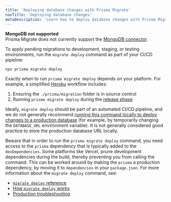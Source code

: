 ```yaml
---
title: 'Deploying database changes with Prisma Migrate'
navTitle: 'Deploying database changes'
metaDescription: 'Learn how to deploy database changes with Prisma Migrate.'
---
```


<TopBlock>

<Admonition type="warning">

**MongoDB not supported** <br />
Prisma Migrate does not currently support the [MongoDB connector](/concepts/database-connectors/mongodb).

</Admonition>

To apply pending migrations to development, staging, or testing environments, run the `migrate deploy` command as part of your CI/CD pipeline:

```terminal
npx prisma migrate deploy
```

Exactly when to run `prisma migrate deploy` depends on your platform. For example, a simplified [Heroku](https://www.prisma.io/docs/guides/deployment/deployment-guides/deploying-to-heroku) workflow includes:

1. Ensuring the `./prisma/migration` folder is in source control
2. Running `prisma migrate deploy` during the [release phase](https://devcenter.heroku.com/articles/release-phase)

Ideally, `migrate deploy` should be part of an automated CI/CD pipeline, and we do not generally recommend [running this command locally to deploy changes to a production database](./deployment-guides/deploying-migrations-from-a-local-environment) (for example, by temporarily changing the `DATABASE_URL` environment variable). It is not generally considered good practice to store the production database URL locally.

Beware that in order to run the `prisma migrate deploy` command, you need access to the `prisma` dependency that is typically added to the `devDependencies`. Some platforms like Vercel, prune development dependencies during the build, thereby preventing you from calling the command. This can be worked around by making the `prisma` a production dependency, by moving it to `dependencies` in your `package.json`.
For more information about the `migrate deploy` command, see:

- [`migrate deploy` reference](/reference/api-reference/command-reference#migrate-deploy) <span class="api"></span>
- [How `migrate deploy` works](/concepts/components/prisma-migrate#production-and-testing-environments) <span class="concept"></span>
- [Production troubleshooting](/guides/database/production-troubleshooting)

</TopBlock>
